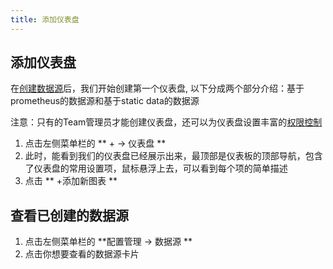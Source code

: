 ```yaml
---
title: 添加仪表盘
---
```



## 添加仪表盘
在[创建数据源](create-datasource)后，我们开始创建第一个仪表盘, 以下分成两个部分介绍：基于prometheus的数据源和基于static data的数据源

<TipCompat>注意：只有的Team管理员才能创建仪表盘，还可以为仪表盘设置丰富的<a href="/docs-cn/dashboard-permissions" className="underline">权限控制</a></TipCompat>

1. 点击左侧菜单栏的 ** + -> 仪表盘 **
2. 此时，能看到我们的仪表盘已经展示出来，最顶部是仪表板的顶部导航，包含了仪表盘的常用设置项，鼠标悬浮上去，可以看到每个项的简单描述
3. 点击 ** +添加新图表 **

## 查看已创建的数据源

1. 点击左侧菜单栏的 **配置管理 -> 数据源 **
2. 点击你想要查看的数据源卡片